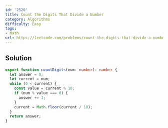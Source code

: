 ```yaml
---
id: '2520'
title: Count the Digits That Divide a Number
category: Algorithms
difficulty: Easy
tags:
- Math
url: https://leetcode.com/problems/count-the-digits-that-divide-a-number
---
```


## Solution

```typescript filename="solution.ts" copy
export function countDigits(num: number): number {
  let answer = 0;
  let current = num;
  while (0 < current) {
    const value = current % 10;
    if (num % value === 0) {
      answer += 1;
    }
    current = Math.floor(current / 10);
  }
  return answer;
}
```

